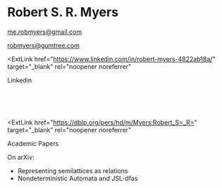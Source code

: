 
# Robert S. R. Myers


[me.robmyers@gmail.com](mailto:me.robmyers@gmail.com)

[robmyers@gumtree.com](mailto:robmyers@gumtree.com)

<ExtLink
  href="https://www.linkedin.com/in/robert-myers-4822ab18a/"
  target="_blank"
  rel="noopener noreferrer"
>
  Linkedin
</ExtLink>

<br/><br/><br/>

<ExtLink
  href="https://dblp.org/pers/hd/m/Myers:Robert_S=_R="
  target="_blank"
  rel="noopener noreferrer"
>
  Academic Papers
</ExtLink>

On arXiv:

- <ExtLink href='https://arxiv.org/abs/2007.10277'>
    Representing semilattices as relations
  </ExtLink>
- <ExtLink href='https://arxiv.org/abs/2007.06031'>
    Nondeterministic Automata and JSL-dfas
  </ExtLink>